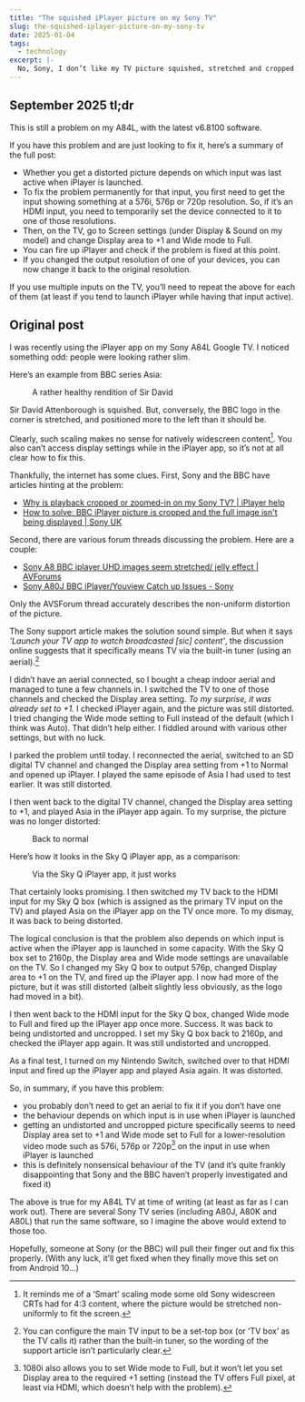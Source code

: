 ```yaml
---
title: "The squished iPlayer picture on my Sony TV"
slug: the-squished-iplayer-picture-on-my-sony-tv
date: 2025-01-04
tags:
  - technology
excerpt: |-
  No, Sony, I don’t like my TV picture squished, stretched and cropped at the same time.
---
```




## September 2025 tl;dr

This is still a problem on my A84L, with the latest v6.8100 software.

If you have this problem and are just looking to fix it, here’s a summary of the
full post:

- Whether you get a distorted picture depends on which input was last active
  when iPlayer is launched.
- To fix the problem permanently for that input, you first need to get the input
  showing something at a 576i, 576p or 720p resolution. So, if it’s an HDMI
  input, you need to temporarily set the device connected to it to one of those
  resolutions.
- Then, on the TV, go to Screen settings (under Display & Sound on my model) and
  change Display area to +1 and Wide mode to Full.
- You can fire up iPlayer and check if the problem is fixed at this point.
- If you changed the output resolution of one of your devices, you can now
  change it back to the original resolution.

If you use multiple inputs on the TV, you’ll need to repeat the above for each
of them (at least if you tend to launch iPlayer while having that input active).

## Original post

I was recently using the iPlayer app on my Sony A84L Google TV. I noticed
something odd: people were looking rather slim.

Here’s an example from BBC series Asia:

<figure>
  <PostImage
    src={sony_before_jpg}
    alt="A photo of a Sony TV showing a squished picture in the centre and a stretched picture near the left and right edges."
  />
  <figcaption>
    <span>A rather healthy rendition of Sir David</span>
  </figcaption>
</figure>

Sir David Attenborough is squished. But, conversely, the BBC logo in the corner
is stretched, and positioned more to the left than it should be.

Clearly, such scaling makes no sense for natively widescreen content[^1]. You
also can’t access display settings while in the iPlayer app, so it’s not at all
clear how to fix this.

Thankfully, the internet has some clues. First, Sony and the BBC have articles
hinting at the problem:

- [Why is playback cropped or zoomed-in on my Sony TV? | iPlayer help](https://www.bbc.co.uk/iplayer/help/issues/connected-tv/sony-cropped)
- [How to solve: BBC iPlayer picture is cropped and the full image isn't being displayed | Sony UK](https://www.sony.co.uk/electronics/support/articles/00286315)

Second, there are various forum threads discussing the problem. Here are a
couple:

- [Sony A8 BBC iplayer UHD images seem stretched/ jelly effect | AVForums](https://www.avforums.com/threads/sony-a8-bbc-iplayer-uhd-images-seem-stretched-jelly-effect.2436890/)
- [Sony A80J BBC iPlayer/Youview Catch up Issues - Sony](https://community.sony.co.uk/t5/android-tv/sony-a80j-bbc-iplayer-youview-catch-up-issues/td-p/3867976)

Only the AVSForum thread accurately describes the non-uniform distortion of the
picture.

The Sony support article makes the solution sound simple. But when it says
_‘Launch your TV app to watch broadcasted [sic] content’_, the discussion online
suggests that it specifically means TV via the built-in tuner (using an
aerial).[^2]

I didn’t have an aerial connected, so I bought a cheap indoor aerial and managed
to tune a few channels in. I switched the TV to one of those channels and
checked the Display area setting. _To my surprise, it was already set to +1._ I
checked iPlayer again, and the picture was still distorted. I tried changing the
Wide mode setting to Full instead of the default (which I think was Auto). That
didn’t help either. I fiddled around with various other settings, but with no
luck.

I parked the problem until today. I reconnected the aerial, switched to an SD
digital TV channel and changed the Display area setting from +1 to Normal and
opened up iPlayer. I played the same episode of Asia I had used to test earlier.
It was still distorted.

I then went back to the digital TV channel, changed the Display area setting to
+1, and played Asia in the iPlayer app again. To my surprise, the picture was no
longer distorted:

<figure>
  <PostImage
    src={sony_after_jpg}
    alt="A photo of a Sony TV showing a similar scene as in the previous photo, but without distortion."
  />
  <figcaption>
    <span>Back to normal</span>
  </figcaption>
</figure>

Here’s how it looks in the Sky Q iPlayer app, as a comparison:

<figure>
  <PostImage
    src={sky_q_jpg}
    alt="A photo of a Sony TV showing a similar scene as in the first previous photo, but without distortion."
  />
  <figcaption>
    <span>Via the Sky Q iPlayer app, it just works</span>
  </figcaption>
</figure>

That certainly looks promising. I then switched my TV back to the HDMI input for
my Sky Q box (which is assigned as the primary TV input on the TV) and played
Asia on the iPlayer app on the TV once more. To my dismay, it was back to being
distorted.

The logical conclusion is that the problem also depends on which input is active
when the iPlayer app is launched in some capacity. With the Sky Q box set to
2160p, the Display area and Wide mode settings are unavailable on the TV. So I
changed my Sky Q box to output 576p, changed Display area to +1 on the TV, and
fired up the iPlayer app. I now had more of the picture, but it was still
distorted (albeit slightly less obviously, as the logo had moved in a bit).

I then went back to the HDMI input for the Sky Q box, changed Wide mode to Full
and fired up the iPlayer app once more. Success. It was back to being
undistorted and uncropped. I set my Sky Q box back to 2160p, and checked the
iPlayer app again. It was still undistorted and uncropped.

As a final test, I turned on my Nintendo Switch, switched over to that HDMI
input and fired up the iPlayer app and played Asia again. It was distorted.

So, in summary, if you have this problem:

- you probably don’t need to get an aerial to fix it if you don’t have one
- the behaviour depends on which input is in use when iPlayer is launched
- getting an undistorted and uncropped picture specifically seems to need
  Display area set to +1 and Wide mode set to Full for a lower-resolution video
  mode such as 576i, 576p or 720p[^3] on the input in use when iPlayer is
  launched
- this is definitely nonsensical behaviour of the TV (and it’s quite frankly
  disappointing that Sony and the BBC haven’t properly investigated and fixed
  it)

The above is true for my A84L TV at time of writing (at least as far as I can
work out). There are several Sony TV series (including A80J, A80K and A80L) that
run the same software, so I imagine the above would extend to those too.

Hopefully, someone at Sony (or the BBC) will pull their finger out and fix this
properly. (With any luck, it’ll get fixed when they finally move this set on
from Android 10…)

[^1]:
    It reminds me of a ‘Smart’ scaling mode some old Sony widescreen CRTs had
    for 4:3 content, where the picture would be stretched non-uniformly to fit
    the screen.

[^2]:
    You can configure the main TV input to be a set-top box (or ‘TV box’ as the
    TV calls it) rather than the built-in tuner, so the wording of the support
    article isn’t particularly clear.

[^3]:
    1080i also allows you to set Wide mode to Full, but it won’t let you set
    Display area to the required +1 setting (instead the TV offers Full pixel,
    at least via HDMI, which doesn’t help with the problem).
